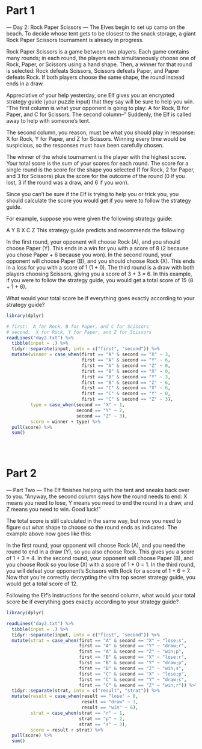 
# Part 1


--- Day 2: Rock Paper Scissors ---
The Elves begin to set up camp on the beach. To decide whose tent gets to be closest to the snack storage, a giant Rock Paper Scissors tournament is already in progress.

Rock Paper Scissors is a game between two players. Each game contains many rounds; in each round, the players each simultaneously choose one of Rock, Paper, or Scissors using a hand shape. Then, a winner for that round is selected: Rock defeats Scissors, Scissors defeats Paper, and Paper defeats Rock. If both players choose the same shape, the round instead ends in a draw.

Appreciative of your help yesterday, one Elf gives you an encrypted strategy guide (your puzzle input) that they say will be sure to help you win. "The first column is what your opponent is going to play: A for Rock, B for Paper, and C for Scissors. The second column--" Suddenly, the Elf is called away to help with someone's tent.

The second column, you reason, must be what you should play in response: X for Rock, Y for Paper, and Z for Scissors. Winning every time would be suspicious, so the responses must have been carefully chosen.

The winner of the whole tournament is the player with the highest score. Your total score is the sum of your scores for each round. The score for a single round is the score for the shape you selected (1 for Rock, 2 for Paper, and 3 for Scissors) plus the score for the outcome of the round (0 if you lost, 3 if the round was a draw, and 6 if you won).

Since you can't be sure if the Elf is trying to help you or trick you, you should calculate the score you would get if you were to follow the strategy guide.

For example, suppose you were given the following strategy guide:

A Y
B X
C Z
This strategy guide predicts and recommends the following:

In the first round, your opponent will choose Rock (A), and you should choose Paper (Y). This ends in a win for you with a score of 8 (2 because you chose Paper + 6 because you won).
In the second round, your opponent will choose Paper (B), and you should choose Rock (X). This ends in a loss for you with a score of 1 (1 + 0).
The third round is a draw with both players choosing Scissors, giving you a score of 3 + 3 = 6.
In this example, if you were to follow the strategy guide, you would get a total score of 15 (8 + 1 + 6).

What would your total score be if everything goes exactly according to your strategy guide?

```r
library(dplyr)

# first:  A for Rock, B for Paper, and C for Scissors
# second:  X for Rock, Y for Paper, and Z for Scissors
readLines("day2.txt") %>% 
  tibble(input = .) %>% 
  tidyr::separate(input, into = c("first", "second")) %>% 
  mutate(winner = case_when(first == "A" & second == "X" ~ 3,
                            first == "A" & second == "Y" ~ 6,
                            first == "A" & second == "Z" ~ 0,
                            first == "B" & second == "X" ~ 0,
                            first == "B" & second == "Y" ~ 3,
                            first == "B" & second == "Z" ~ 6,
                            first == "C" & second == "X" ~ 6,
                            first == "C" & second == "Y" ~ 0,
                            first == "C" & second == "Z" ~ 3),
         type = case_when(second == "X" ~ 1,
                          second == "Y" ~ 2,
                          second == "Z" ~ 3),
         score = winner + type) %>%
  pull(score) %>% 
  sum()
  
  



```


# Part 2

--- Part Two ---
The Elf finishes helping with the tent and sneaks back over to you. "Anyway, the second column says how the round needs to end: X means you need to lose, Y means you need to end the round in a draw, and Z means you need to win. Good luck!"

The total score is still calculated in the same way, but now you need to figure out what shape to choose so the round ends as indicated. The example above now goes like this:

In the first round, your opponent will choose Rock (A), and you need the round to end in a draw (Y), so you also choose Rock. This gives you a score of 1 + 3 = 4.
In the second round, your opponent will choose Paper (B), and you choose Rock so you lose (X) with a score of 1 + 0 = 1.
In the third round, you will defeat your opponent's Scissors with Rock for a score of 1 + 6 = 7.
Now that you're correctly decrypting the ultra top secret strategy guide, you would get a total score of 12.

Following the Elf's instructions for the second column, what would your total score be if everything goes exactly according to your strategy guide?

```r
library(dplyr)

readLines("day2.txt") %>% 
  tibble(input = .) %>% 
  tidyr::separate(input, into = c("first", "second")) %>%
  mutate(strat = case_when(first == "A" & second == "X" ~ "lose;s",
                           first == "A" & second == "Y" ~ "draw;r",
                           first == "A" & second == "Z" ~ "win;p",
                           first == "B" & second == "X" ~ "lose;r",
                           first == "B" & second == "Y" ~ "draw;p",
                           first == "B" & second == "Z" ~ "win;s",
                           first == "C" & second == "X" ~ "lose;p",
                           first == "C" & second == "Y" ~ "draw;s",
                           first == "C" & second == "Z" ~ "win;r")) %>% 
  tidyr::separate(strat, into = c("result", "strat")) %>% 
  mutate(result = case_when(result == "lose" ~ 0,
                            result == "draw" ~ 3,
                            result == "win" ~ 6),
         strat = case_when(strat == "r" ~ 1,
                           strat == "p" ~ 2,
                           strat == "s" ~ 3),
         score = result + strat) %>% 
  pull(score) %>% 
  sum()
  
  



```